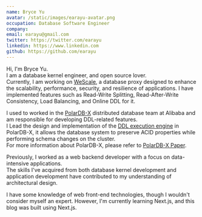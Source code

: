 ```yaml
---
name: Bryce Yu
avatar: /static/images/earayu-avatar.png
occupation: Database Software Engineer
company:
email: earayu@gmail.com
twitter: https://twitter.com/earayu
linkedin: https://www.linkedin.com
github: https://github.com/earayu
---
```


Hi, I'm Bryce Yu.<br />
I am a database kernel engineer, and open source lover.<br />
Currently, I am working on [WeScale](https://github.com/wesql/wescale), a database proxy designed to enhance the scalability, performance, security, and resilience of applications.
I have implemented features such as Read-Write Splitting, Read-After-Write Consistency, Load Balancing, and Online DDL for it.


I used to worked in the [PolarDB-X](https://github.com/polardb/polardbx-sql) distributed database team at Alibaba and am responsible for developing DDL-related features. <br />
I Lead the design and implementation of the [DDL execution engine](https://github.com/polardb/polardbx-sql/blob/main/polardbx-executor/src/main/java/com/alibaba/polardbx/executor/ddl/newengine/DdlEngineDagExecutor.java) in PolarDB-X, it allows the database system to preserve ACID properties while performing schema changes on the cluster.<br />
For more information about PolarDB-X, please refer to [PolarDB-X Paper](https://users.cs.utah.edu/~lifeifei/papers/icde22-polardbx.pdf).

Previously, I worked as a web backend developer with a focus on data-intensive applications. <br />
The skills I've acquired from both database kernel development and application development have contributed to my understanding of architectural design.

I have some knowledge of web front-end technologies, though I wouldn't consider myself an expert. However, I'm currently learning Next.js, and this blog was built using Next.js.





